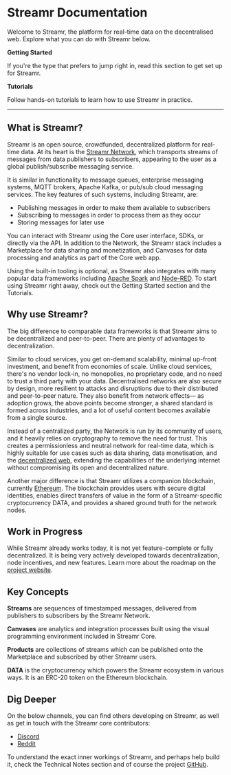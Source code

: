 


# Streamr Documentation
Welcome to Streamr, the platform for real-time data on the decentralised web. Explore what you can do with Streamr below.

<div className={styles.streamrBanner}>
    <Logo color="#FF5C00" opacity="1" className={styles.logo} />
</div>

<div className={styles.panels}>
    <Link to={docsLinks.gettingStarted} className={styles.panelTile}>
        <strong>Getting Started</strong>
        <p className={styles.jumplistText}>
            If you're the type that prefers to jump right in, read this section to get set up for Streamr.
        </p>
    </Link>
    <Link to={docsLinks.tutorials} className={styles.panelTile}>
        <strong>Tutorials</strong>
        <p className={styles.jumplistText}>
            Follow hands-on tutorials to learn how to use Streamr in practice.
        </p>
    </Link>
</div>

<hr />

## What is Streamr?
Streamr is an open source, crowdfunded, decentralized platform for real-time data. At its heart is the <a target="_blank" rel="noopener noreferrer" href={routes.site.discover.network()}>Streamr Network</a>, which transports <Link to={docsLinks.streams}>streams</Link> of messages from data publishers to subscribers, appearing to the user as a global publish/subscribe messaging service.

It is similar in functionality to message queues, enterprise messaging systems, MQTT brokers, Apache Kafka, or pub/sub cloud messaging services. The key features of such systems, including Streamr, are:

- Publishing messages in order to make them available to subscribers
- Subscribing to messages in order to process them as they occur
- Storing messages for later use

You can interact with Streamr using the <Link to={docsLinks.core}>Core</Link> user interface, <Link to={docsLinks.sdk}>SDKs</Link>, or directly via the <Link to={docsLinks.api}>API</Link>.
In addition to the Network, the Streamr stack includes a <Link to={docsLinks.marketplace}>Marketplace</Link> for data sharing and monetization, and <Link to={docsLinks.canvases}>Canvases</Link> for data processing and analytics as part of the Core web app.

Using the built-in tooling is optional, as Streamr also integrates with many popular data frameworks including <a target="_blank" rel="noopener noreferrer" href={routes.blogPosts.spark()}>Apache Spark</a> and <a target="_blank" rel="noopener noreferrer" href={routes.blogPosts.nodered()}>Node-RED</a>. To start using Streamr right away, check out the <Link to={docsLinks.gettingStarted}>Getting Started</Link> section and the <Link to={docsLinks.tutorials}>Tutorials.</Link>

## Why use Streamr?
The big difference to comparable data frameworks is that Streamr aims to be decentralized and peer-to-peer. There are plenty of advantages to decentralization.

Similar to cloud services, you get on-demand scalability, minimal up-front investment, and benefit from economies of scale. Unlike cloud services, there's no vendor lock-in, no monopolies, no proprietary code, and no need to trust a third party with your data. Decentralised networks are also secure by design, more resilient to attacks and disruptions due to their distributed and peer-to-peer nature. They also benefit from network effects— as adoption grows, the above points become stronger, a shared standard is formed across industries, and a lot of useful content becomes available from a single source.

Instead of a centralized party, the Network is run by its community of users, and it heavily relies on cryptography to remove the need for trust. This creates a permissionless and neutral network for real-time data, which is highly suitable for use cases such as data sharing, data monetisation, and the <a target="_blank" rel="noopener noreferrer" href={routes.misc.decentralizedWeb()}>decentralized web</a>, extending the capabilities of the underlying internet without compromising its open and decentralized nature.

Another major difference is that Streamr utilizes a companion blockchain, currently <a target="_blank" rel="noopener noreferrer" href="https://www.ethereum.org">Ethereum</a>. The blockchain provides users with secure digital identities, enables direct transfers of value in the form of a Streamr-specific cryptocurrency <Link to={docsLinks.dataToken}>DATA</Link>, and provides a shared ground truth for the network nodes.

## Work in Progress
While Streamr already works today, it is not yet feature-complete or fully decentralized. It is being very actively developed towards decentralization, node incentives, and new features. Learn more about the roadmap on the <a target="_blank" rel="noopener noreferrer" href={process.env.PLATFORM_ORIGIN_URL}>project website</a>.

## Key Concepts
<Link to={docsLinks.streams} className={styles.keyComponents}>
    <p><strong>Streams</strong> are sequences of timestamped messages, delivered from publishers to subscribers by the Streamr Network.</p>
</Link>
<Link to={docsLinks.canvases} className={styles.keyComponents}>
    <p><strong>Canvases</strong> are analytics and integration processes built using the visual programming environment included in Streamr Core.</p>
</Link>
<Link to={docsLinks.products} className={styles.keyComponents}>
    <p><strong>Products</strong> are collections of streams which can be published onto the Marketplace and subscribed by other Streamr users.</p>
</Link>
<Link to={docsLinks.dataToken} className={styles.keyComponents}>
    <p><strong>DATA</strong> is the cryptocurrency which powers the Streamr ecosystem in various ways. It is an ERC-20 token on the Ethereum blockchain.</p>
</Link>

## Dig Deeper
On the below channels, you can find others developing on Streamr, as well as get in touch with the Streamr core contributors:

- <a target="_blank" rel="noopener noreferrer" href={routes.community.discord()}>Discord</a>
- <a target="_blank" rel="noopener noreferrer" href={routes.community.reddit()}>Reddit</a>

To understand the exact inner workings of Streamr, and perhaps help build it, check the <Link to={docsLinks.technicalNotes}>Technical Notes</Link> section and of course the project <a target="_blank" rel="noopener noreferrer" href={routes.community.github()}>GitHub</a>.
